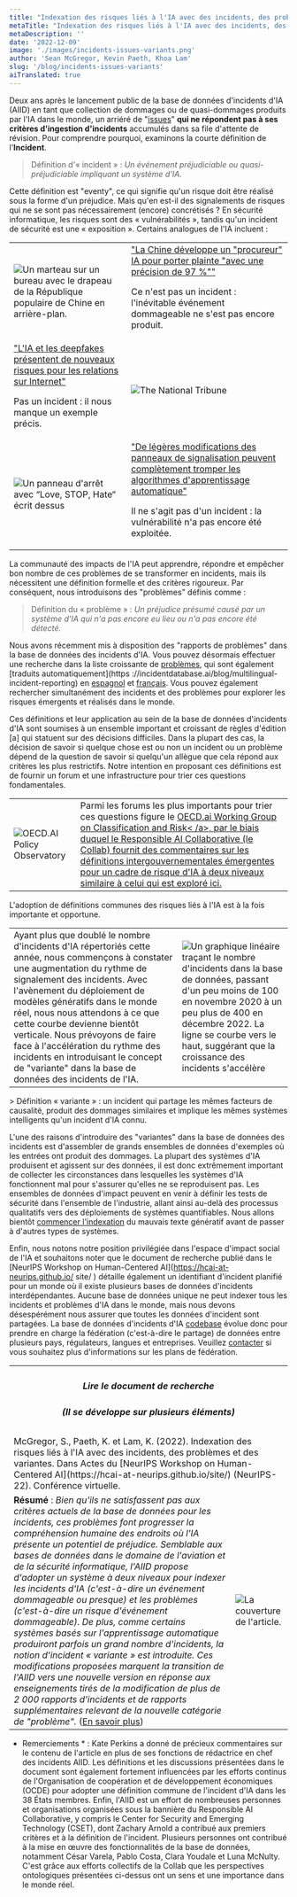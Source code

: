```yaml
---
title: "Indexation des risques liés à l'IA avec des incidents, des problèmes et des variantes"
metaTitle: "Indexation des risques liés à l'IA avec des incidents, des problèmes et des variantes"
metaDescription: ''
date: '2022-12-09'
image: './images/incidents-issues-variants.png'
author: 'Sean McGregor, Kevin Paeth, Khoa Lam'
slug: '/blog/incidents-issues-variants'
aiTranslated: true
---
```


Deux ans après le lancement public de la base de données d'incidents d'IA (AIID) en tant que collection de dommages ou de quasi-dommages produits par l'IA dans le monde, un arriéré de "[issues](/apps/discover?display=details&is_incident_report=false&page=1)" **qui ne répondent pas à ses critères d'ingestion d'incidents** accumulés dans sa file d'attente de révision. Pour comprendre pourquoi, examinons la courte définition de l'**Incident**.

> Définition d'« incident » : *Un événement préjudiciable ou quasi-préjudiciable impliquant un système d'IA.*

Cette définition est "eventy", ce qui signifie qu'un risque doit être réalisé sous la forme d'un préjudice. Mais qu'en est-il des signalements de risques qui ne se sont pas nécessairement (encore) concrétisés ? En sécurité informatique, les risques sont des « vulnérabilités », tandis qu'un incident de sécurité est une « exposition ». Certains analogues de l'IA incluent :

<table>
    <tr>
        <td className='w-1/2 align-top'>
            <img src="./images/image5.png" alt="Un marteau sur un bureau avec le drapeau de la République populaire de Chine en arrière-plan."/>
        </td>
        <td className='w-1/2 align-top'><a href="https://incidentdatabase.ai/reports/2304">"La Chine développe un "procureur" IA pour porter plainte "avec une précision de 97 %""</a><p>Ce n'est pas un incident : l'inévitable événement dommageable ne s'est pas encore produit.</p></td>
    </tr>
    <tr>
        <td className='w-1/2 align-top'><a href="https://incidentdatabase.ai/reports/2296">"L'IA et les deepfakes présentent de nouveaux risques pour les relations sur Internet"</a><p>Pas un incident : il nous manque un exemple précis.</p></td>
        <td className='w-1/2 align-top'>
            <img src="./images/image1.png"  alt="The National Tribune"/>
        </td>
    </tr>
    <tr>
        <td className='w-1/2 align-top'>
            <img src="./images/image3.png" alt="Un panneau d'arrêt avec “Love, STOP, Hate“ écrit dessus"/>
        </td>
        <td className='w-1/2 align-top'><a href="https://incidentdatabase.ai/reports/2294">"De légères modifications des panneaux de signalisation peuvent complètement tromper les algorithmes d'apprentissage automatique"</a><p>Il ne s'agit pas d'un incident : la vulnérabilité n'a pas encore été exploitée.</p></td>
    </tr>
</table>

La communauté des impacts de l'IA peut apprendre, répondre et empêcher bon nombre de ces problèmes de se transformer en incidents, mais ils nécessitent une définition formelle et des critères rigoureux. Par conséquent, nous introduisons des "problèmes" définis comme :

> Définition du « problème » : *Un préjudice présumé causé par un système d'IA qui n'a pas encore eu lieu ou n'a pas encore été détecté.*

Nous avons récemment mis à disposition des "rapports de problèmes" dans la base de données des incidents d'IA. Vous pouvez désormais effectuer une recherche dans la liste croissante de [problèmes](/apps/discover?display=details%26is_incident_report=false%26page=1), qui sont également [traduits automatiquement](https ://incidentdatabase.ai/blog/multilingual-incident-reporting) en [espagnol](/es/apps/discover?display=details%26is_incident_report=false%26page=1) et [français](/fr/apps/discover?display=details%26is_incident_report=false%26page=1). Vous pouvez également rechercher simultanément des incidents et des problèmes pour explorer les risques émergents et réalisés dans le monde.


Ces définitions et leur application au sein de la base de données d'incidents d'IA sont soumises à un ensemble important et croissant de règles d'édition [a] qui statuent sur des décisions difficiles. Dans la plupart des cas, la décision de savoir si quelque chose est ou non un incident ou un problème dépend de la question de savoir si quelqu'un allègue que cela répond aux critères les plus restrictifs. Notre intention en proposant ces définitions est de fournir un forum et une infrastructure pour trier ces questions fondamentales.

<table>
    <tr>
        <td className='w-1/2 align-top'>
            <div className='bg-blue-900'><img src="./images/image2.png" alt="OECD.AI Policy Observatory"/></div>
        </td>
        <td className='w-1/2 align-top'>
            Parmi les forums les plus importants pour trier ces questions figure le <a href="https://oecd.ai/en/network-of-experts/working-group/1137">OECD.ai Working Group on Classification and Risk< /a>, par le biais duquel le Responsible AI Collaborative (le Collab) fournit des commentaires sur les définitions intergouvernementales émergentes pour un cadre de risque d'IA à deux niveaux similaire à celui qui est exploré ici.
        </td>
    </tr>
</table>

L'adoption de définitions communes des risques liés à l'IA est à la fois importante et opportune.

<table>
    <tr>
        <td className='w-1/2 align-top'>
            Ayant plus que doublé le nombre d'incidents d'IA répertoriés cette année, nous commençons à constater une augmentation du rythme de signalement des incidents. Avec l'avènement du déploiement de modèles génératifs dans le monde réel, nous nous attendons à ce que cette courbe devienne bientôt verticale. Nous prévoyons de faire face à l'accélération du rythme des incidents en introduisant le concept de "variante" dans la base de données des incidents de l'IA.
        </td>
        <td className='w-1/2 align-top'>
            <img src="./images/image7.png" alt="Un graphique linéaire traçant le nombre d'incidents dans la base de données, passant d'un peu moins de 100 en novembre 2020 à un peu plus de 400 en décembre 2022. La ligne se courbe vers le haut, suggérant que la croissance des incidents s'accélère"alt="OECD.AI Policy Observatory"/>
        </td>
    </tr>
</table>
> Définition « variante » : un incident qui partage les mêmes facteurs de causalité, produit des dommages similaires et implique les mêmes systèmes intelligents qu'un incident d'IA connu.

L'une des raisons d'introduire des "variantes" dans la base de données des incidents est d'assembler de grands ensembles de données d'exemples où les entrées ont produit des dommages. La plupart des systèmes d'IA produisent et agissent sur des données, il est donc extrêmement important de collecter les circonstances dans lesquelles les systèmes d'IA fonctionnent mal pour s'assurer qu'elles ne se reproduisent pas. Les ensembles de données d'impact peuvent en venir à définir les tests de sécurité dans l'ensemble de l'industrie, allant ainsi au-delà des processus qualitatifs vers des déploiements de systèmes quantifiables. Nous allons bientôt [commencer l'indexation](https://github.com/responsible-ai-collaborative/aiid/issues/1283) du mauvais texte génératif avant de passer à d'autres types de systèmes.


Enfin, nous notons notre position privilégiée dans l'espace d'impact social de l'IA et souhaitons noter que le document de recherche publié dans le [NeurIPS Workshop on Human-Centered AI](https://hcai-at-neurips.github.io/ site/ ) détaille également un identifiant d'incident planifié pour un monde où il existe plusieurs bases de données d'incidents interdépendantes. Aucune base de données unique ne peut indexer tous les incidents et problèmes d'IA dans le monde, mais nous devons désespérément nous assurer que toutes les données d'incident sont partagées. La base de données d'incidents d'IA [codebase](https://github.com/responsible-ai-collaborative/aiid) évolue donc pour prendre en charge la fédération (c'est-à-dire le partage) de données entre plusieurs pays, régulateurs, langues et entreprises. Veuillez [contacter](/contact) si vous souhaitez plus d'informations sur les plans de fédération.

<table>
    <tr>
        <th colspan="2" className='w-full text-center'>
            <h5>Lire le document de recherche</h5>
            <h5>(Il se développe sur plusieurs éléments)</h5>
        </th>
    </tr>
    <tr>
        <td colspan="2">
            McGregor, S., Paeth, K. et Lam, K. (2022). Indexation des risques liés à l'IA avec des incidents, des problèmes et des variantes. Dans Actes du [NeurIPS Workshop on Human-Centered AI](https://hcai-at-neurips.github.io/site/) (NeurIPS-22). Conférence virtuelle.
        </td>
    </tr>
    <tr>
        <td className='w-1/2 align-top'>
           <strong>Résumé</strong> : <em>Bien qu'ils ne satisfassent pas aux critères actuels de la base de données pour les incidents, ces problèmes font progresser la compréhension humaine des endroits où l'IA présente un potentiel de préjudice. Semblable aux bases de données dans le domaine de l'aviation et de la sécurité informatique, l'AIID propose d'adopter un système à deux niveaux pour indexer les incidents d'IA (c'est-à-dire un événement dommageable ou presque) et les problèmes (c'est-à-dire un risque d'événement dommageable). De plus, comme certains systèmes basés sur l'apprentissage automatique produiront parfois un grand nombre d'incidents, la notion d'incident « variante » est introduite. Ces modifications proposées marquent la transition de l'AIID vers une nouvelle version en réponse aux enseignements tirés de la modification de plus de 2 000 rapports d'incidents et de rapports supplémentaires relevant de la nouvelle catégorie de "problème".</em> (<a href="https : //arxiv.org/abs/2211.10384">En savoir plus</a>)
        </td>
        <td className='w-1/2 align-top'>
            <img src="./images/image6.png" alt="La couverture de l'article."/>
        </td>
    </tr>
</table>

* Remerciements * : Kate Perkins a donné de précieux commentaires sur le contenu de l'article en plus de ses fonctions de rédactrice en chef des incidents AIID. Les définitions et les discussions présentées dans le document sont également fortement influencées par les efforts continus de l'Organisation de coopération et de développement économiques (OCDE) pour adopter une définition commune de l'incident d'IA dans les 38 États membres. Enfin, l'AIID est un effort de nombreuses personnes et organisations organisées sous la bannière du Responsible AI Collaborative, y compris le Center for Security and Emerging Technology (CSET), dont Zachary Arnold a contribué aux premiers critères et à la définition de l'incident. Plusieurs personnes ont contribué à la mise en œuvre des fonctionnalités de la base de données, notamment César Varela, Pablo Costa, Clara Youdale et Luna McNulty. C'est grâce aux efforts collectifs de la Collab que les perspectives ontologiques présentées ci-dessus ont un sens et une importance dans le monde réel.